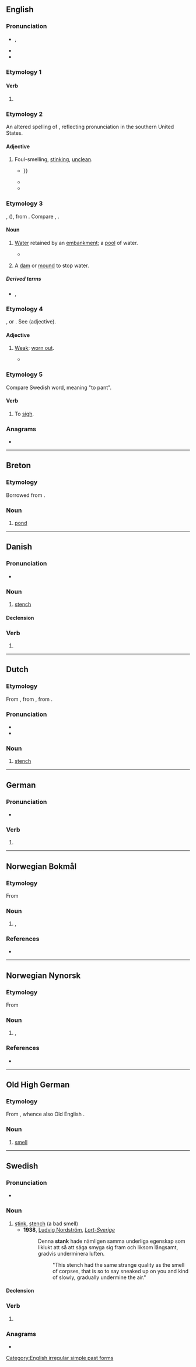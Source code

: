 {{also|Stank}}
==English==

===Pronunciation===
* {{enPR|stăngk}}, {{IPA|en|/stæŋk/}}
* {{audio|en|En-au-stank.ogg|Audio (AU)}}
* {{rhymes|en|æŋk|s=1}}

===Etymology 1===

====Verb====
{{head|en|verb form}}

# {{en-simple past of|stink}}

===Etymology 2===
An altered spelling of {{m|en|stink}}, reflecting pronunciation in the southern United States.

====Adjective====
{{en-adj|-}}

# {{lb|en|AAVE|slang|derogatory}} Foul-smelling, [[stink]]ing, [[unclean]].
#* {{quote-book|en|year=2002|author=Tasha C. Miller|title=Assout: Incoherent Thoughts and Poems of an Unemployed Black Girl|page=11|passage=Fishy, pussy funky elevator <br> Pissy, broke ass project elevator <br> Old baby piss, '''stank''' ass horse, cat piss smelling funky hot ass elevator <br> I'm not climbing no 17 flights{{...}}}}
#* {{quote-book|en|year=2003|author=Tariq Nasheed|title=Play or be played|page=124|passage=This is why most top-notch women can't stand '''stank''' hoes. Classy women have more contempt for these women than men do.}}
#* {{quote-book|en|year=2010|author=R. Scott|title=Nine Months and a Year Later...|page=31|passage=He wants my love; he wants the love from here and just what's between your '''stank'''-ass legs.}}

===Etymology 3===
{{der|en|fro|estanc}}, ({{cog|fr|étang}}), from {{der|en|la|stagnum||a pool}}. Compare {{m|en|stagnant}}, {{m|en|stagnate}}.

====Noun====
{{en-noun}}

# {{lb|en|UK|dialect}} [[water|Water]] retained by an [[embankment]]; a [[pool]] of water.
#* {{quote-book|en|author=Edward, Second Duke of York [''i.e.'', {{w|Edward of Norwich, 2nd Duke of York}}]|chapter=Of the Hart and His Nature|editors=[[w:William Adolf Baillie Grohman|W[illia]m A[dolf] Baillie-Grohman]] and F[lorence] Baillie-Grohman|title=[[w:The Master of Game|The Master of Game by Edward, Second Duke of York: The Oldest English Book on Hunting]]|location=London|publisher={{w|Chatto & Windus}}|year=c. 1425|year_published=1909|page=33|pageurl=https://archive.org/stream/masterofgameo00edwa#page/33/mode/1up|oclc=7391857537|passage=And he [the hart] fleeth then mightily and far from the hounds, that is to say he hath gone a great way from them, then he will go into the '''stank''', and will soil therein once or twice in all the '''stank''' and then he will come out again by the same way that he went in, and then he shall ruse again the same way that he came (the length of) a bow shot or more, and then he shall ruse out of the way, for to stall or squatt to rest him, and that he doeth for he knoweth well that the hounds shall come by the fues [footing] into the '''stank''' where he was.}}
# {{lb|en|UK|dialect}} A [[dam]] or [[mound]] to stop water.

=====Derived terms=====
* {{l|en|stank hen}}, {{l|en|stankie}}<!-- = moorhen -->

===Etymology 4===
{{der|en|fro|estanc}}, or {{der|en|it|stanco}}. See {{m|en|stanch}} (adjective).

====Adjective====
{{en-adj}}

# {{lb|en|obsolete}} [[weak|Weak]]; [[worn out]].
#* {{RQ:Spenser Shepheardes Calender|September|passage=I am so stiff and so '''stank''', That uneath may I stand any more }}

===Etymology 5===
Compare Swedish word, meaning "to pant".

====Verb====
{{en-verb}}

# {{lb|en|obsolete|UK|dialect}} {{rfv-sense|en}} To [[sigh]].

{{Webster 1913}}

===Anagrams===
* {{anagrams|en|a=aknst|tanks}}

[[Category:English irregular simple past forms]]

----

==Breton==

===Etymology===
Borrowed from {{bor|br|fro|estanc}}.

===Noun===
{{head|br|noun|g=m}}

# [[pond]]

----

==Danish==

===Pronunciation===
* {{IPA|da|[ˈsd̥ɑŋˀɡ̊]}}

===Noun===
{{da-noun|en|e}}

# [[stench]]

====Declension====
{{da-noun-infl|en|e}}

===Verb===
{{head|da|verb form}}

# {{past tense of|da|stinke}}

----

==Dutch==

===Etymology===
From {{inh|nl|dum|stanc}}, from {{inh|nl|odt|stank}}, from {{inh|nl|gem-pro|*stankwaz}}.

===Pronunciation===
* {{audio|nl|Nl-stank.ogg|Audio}}
* {{rhymes|nl|ɑŋk|s=1}}

===Noun===
{{nl-noun|m|-en|stankje}}

# [[stench]]

----

==German==

===Pronunciation===
* {{rhymes|de|aŋk|s=1}}

===Verb===
{{head|de|verb form}}

# {{verb form of|de|stinken||1//3|s|pret}}

----

==Norwegian Bokmål==

===Etymology===
From {{der|nb|nds|stank}}

===Noun===
{{nb-noun-m1}}

# {{l|en|stench}}, {{l|en|stink}}

===References===
* {{R:The Bokmål Dictionary}}

----

==Norwegian Nynorsk==

===Etymology===
From {{der|nn|nds|stank}}

===Noun===
{{nn-noun-m1}}

# {{l|en|stench}}, {{l|en|stink}}

===References===
* {{R:The Nynorsk Dictionary}}

----

==Old High German==

===Etymology===
From {{inh|goh|gem-pro|*stankwaz}}, whence also Old English {{m|ang|stenċ}}.

===Noun===
{{goh-noun|m}}

# [[smell]]

----

==Swedish==

===Pronunciation===
* {{audio|sv|Sv-en stank.ogg|audio}}

===Noun===
{{sv-noun|c}}

# [[stink]], [[stench]] (a bad smell)
#* '''1938''', [[w:Ludvig Nordström|Ludvig Nordström]], [http://runeberg.org/lortsvrg/kap5p4.html ''Lort-Sverige'']
#*: Denna '''stank''' hade nämligen samma underliga egenskap som liklukt att så att säga smyga sig fram och liksom långsamt, gradvis underminera luften.
#*:: "This stench had the same strange quality as the smell of corpses, that is so to say sneaked up on you and kind of slowly, gradually undermine the air."

====Declension====
{{sv-infl-noun-c-r|2=stanke}}

===Verb===
{{head|sv|verb form}}

# {{sv-verb-form-past|stinka}}

===Anagrams===
* {{anagrams|sv|a=aknst|Sankt|kants|sankt|tanks}}
